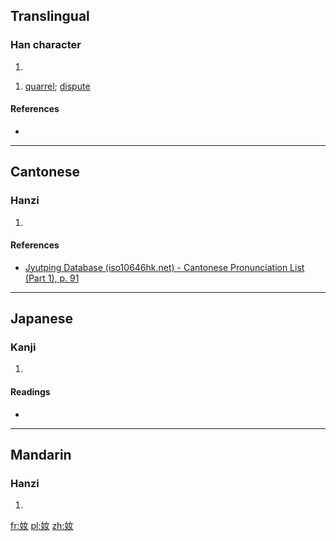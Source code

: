 {{also|㚣}}
==Translingual==

===Han character===
{{Han char|rn=38|rad=女|as=03|sn=6|four=4444<sub>4</sub>|canj=女女 (VV)|ids=⿰[[女]]女}}

# {{defn|Han|sort=女03}}

# [[quarrel]]; [[dispute]]

====References====
* {{Han ref|kx=0255.080|dkj=06050|dj=0518.090|hdz=21029.030|uh=597B|ud=22907|bh=C9CF|bd=51663}}

----

==Cantonese==

===Hanzi===
{{yue-hanzi|jyut=[[nyun4]], [[lyun4]]|y=nyun4, lyun4}}

# {{defn|lang=yue|sort=女03}}

====References====
* [http://www.iso10646hk.net/jp/document/download.jsp Jyutping Database (iso10646hk.net) - Cantonese Pronunciation List (Part 1), p. 91]

----

==Japanese==

===Kanji===
{{ja-kanji|grade=|rs=女03}}

# {{defn|lang=ja|sort=女03}}

====Readings====
* {{ja-readings|on=[[だん]] (dan), [[なん]] (nan)|kun=[[いいあらそう]] (iiarasou)}}

----

==Mandarin==

===Hanzi===
{{cmn-hanzi|pin=[[nuán]] ([[nuan2]])|wg=nan<sup>2</sup>}}

# {{defn|lang=cmn|sort=女03}}

[[fr:奻]]
[[pl:奻]]
[[zh:奻]]